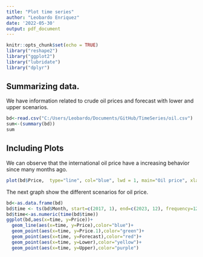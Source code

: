 ```yaml
---
title: "Plot time series"
author: "Leobardo Enriquez"
date: '2022-05-30'
output: pdf_document
---
```


```r
knitr::opts_chunk$set(echo = TRUE)
library("reshape2") 
library("ggplot2")
library("lubridate")
library("dplyr")
```

## Summarizing data. 

We have information related to crude oil prices and forecast with lower and upper scenarios. 



```r
bd<-read.csv("C:/Users/Leobardo/Documents/GitHub/TimeSeries/oil.csv")
sum<-(summary(bd))
sum

```

## Including Plots

We can observe that the international oil price have a increasing behavior since many months ago.  

```r
plot(bd$Price,  type="line", col="blue", lwd = 1, main="Oil price", xlab="Time", ylab="Price (Dollars)")
```

The next graph show the different scenarios for oil price. 


```r
bd<-as.data.frame(bd)
bd$time <- ts(bd$Month, start=c(2017, 1), end=c(2023, 12), frequency=12)
bd$time<-as.numeric(time(bd$time)) 
ggplot(bd,aes(x=time, y=Price))+
  geom_line(aes(x=time, y=Price),color="blue")+
  geom_point(aes(x=time, y=Price.1),color="green")+
  geom_point(aes(x=time, y=Forecast),color="red")+
  geom_point(aes(x=time, y=Lower),color="yellow")+
  geom_point(aes(x=time, y=Upper),color="purple")

```

